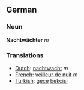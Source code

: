 ==German==

===Noun===
'''Nachtwächter''' ''m''

===Translations===
*[[Dutch]]: [[nachtwacht]] ''m''
*[[French]]: [[veilleur de nuit]] ''m''
*[[Turkish]]: [[gece]] [[bekçisi]]
